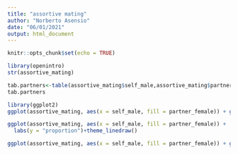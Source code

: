 ```yaml
---
title: "assortive mating"
author: "Norberto Asensio"
date: "06/01/2021"
output: html_document
---
```


```r
knitr::opts_chunk$set(echo = TRUE)
```

```r
library(openintro)
str(assortive_mating)
```

```r
tab.partners<-table(assortive_mating$self_male,assortive_mating$partner_female)
tab.partners
```


```r
library(ggplot2)
ggplot(assortive_mating, aes(x = self_male, fill = partner_female)) + geom_bar()+theme_bw()
```

```r
ggplot(assortive_mating, aes(x = self_male, fill = partner_female)) +  geom_bar(position = "fill") +
  labs(y = "proportion")+theme_linedraw()
```

```r
ggplot(assortive_mating, aes(x = self_male, fill = partner_female)) + geom_bar(position = "dodge")
```


